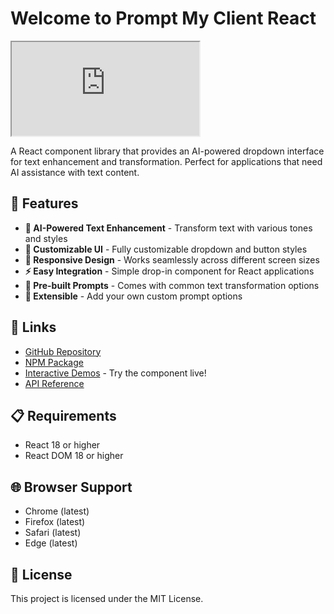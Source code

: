 # Welcome to Prompt My Client React

<iframe src="https://codesandbox.io/embed/slt76x?view=preview&module=%2Fsrc%2FApp.js&hidenavigation=1"
     style={{ width: '100%', height: '400px', border: 'none', borderRadius: '8px' }}
     title="prompt-my-client-simple"
     allow="accelerometer; ambient-light-sensor; camera; encrypted-media; geolocation; gyroscope; hid; microphone; midi; payment; usb; vr; xr-spatial-tracking"
     sandbox="allow-forms allow-modals allow-popups allow-presentation allow-same-origin allow-scripts"
   ></iframe>

A React component library that provides an AI-powered dropdown interface for text enhancement and transformation. Perfect for applications that need AI assistance with text content.

## 🚀 Features

- **🤖 AI-Powered Text Enhancement** - Transform text with various tones and styles
- **🎨 Customizable UI** - Fully customizable dropdown and button styles
- **📱 Responsive Design** - Works seamlessly across different screen sizes
- **⚡ Easy Integration** - Simple drop-in component for React applications
- **🎯 Pre-built Prompts** - Comes with common text transformation options
- **🔧 Extensible** - Add your own custom prompt options

## 🔗 Links

- [GitHub Repository](https://github.com/PromptMyClient/prompt-my-client-react)
- [NPM Package](https://www.npmjs.com/package/prompt-my-client-react)
- [Interactive Demos](//demos) - Try the component live!
- [API Reference](/docs/api)

## 📋 Requirements

- React 18 or higher
- React DOM 18 or higher

## 🌐 Browser Support

- Chrome (latest)
- Firefox (latest)
- Safari (latest)
- Edge (latest)

## 📄 License

This project is licensed under the MIT License.
